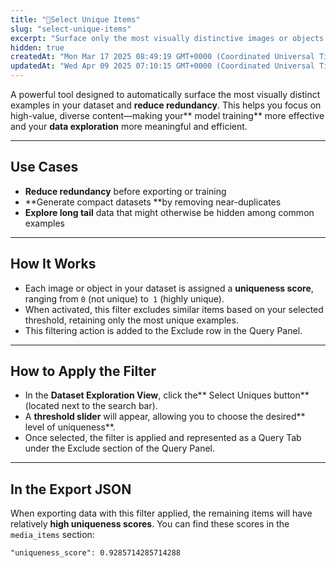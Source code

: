 ```yaml
---
title: "🔵Select Unique Items"
slug: "select-unique-items"
excerpt: "Surface only the most visually distinctive images or objects in your dataset."
hidden: true
createdAt: "Mon Mar 17 2025 08:49:19 GMT+0000 (Coordinated Universal Time)"
updatedAt: "Wed Apr 09 2025 07:10:15 GMT+0000 (Coordinated Universal Time)"
---
```

A powerful tool designed to automatically surface the most visually distinct examples in your dataset and **reduce redundancy**. This helps you focus on high-value, diverse content—making your** model training** more effective and your **data exploration** more meaningful and efficient.

***

## Use Cases

- **Reduce redundancy** before exporting or training
- **Generate compact datasets **by removing near-duplicates
- **Explore long tail** data that might otherwise be hidden among common examples

***

## How It Works

- Each image or object in your dataset is assigned a **uniqueness score**, ranging from `0` (not unique) to` 1` (highly unique).
- When activated, this filter excludes similar items based on your selected threshold, retaining only the most unique examples.
- This filtering action is added to the Exclude row in the Query Panel.

***

## How to Apply the Filter

- In the **Dataset Exploration View**, click the** Select Uniques button** (located next to the search bar).
- A **threshold slider** will appear, allowing you to choose the desired** level of uniqueness**.
- Once selected, the filter is applied and represented as a Query Tab under the Exclude section of the Query Panel.

***

## In the Export JSON

When exporting data with this filter applied, the remaining items will have relatively **high uniqueness scores**. You can find these scores in the` media_items` section:

```
"uniqueness_score": 0.9285714285714288
```
